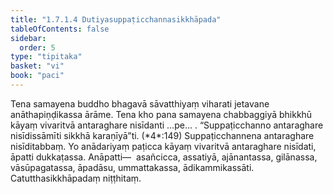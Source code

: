 ```yaml
---
title: "1.7.1.4 Dutiyasuppaṭicchannasikkhāpada"
tableOfContents: false
sidebar:
  order: 5
type: "tipitaka"
basket: "vi"
book: "paci"
---
```



<DynamicBreadcrumb />

<Division number="579" book="paci">

<Paragraph number="1700" book="paci">
Tena samayena buddho bhagavā sāvatthiyaṃ viharati jetavane anāthapiṇḍikassa ārāme. Tena kho pana samayena chabbaggiyā bhikkhū kāyaṃ vivaritvā antaraghare nisīdanti …pe… .
</Paragraph>

<Paragraph number="1701" book="paci">
<Emphasis>“Suppaṭicchanno antaraghare nisīdissāmīti sikkhā karaṇīyā”</Emphasis>ti. (*4*:<Emphasis>149</Emphasis>)
</Paragraph>

<Paragraph number="1702" book="paci">
Suppaṭicchannena antaraghare nisīditabbaṃ. Yo anādariyaṃ paṭicca kāyaṃ vivaritvā antaraghare nisīdati, āpatti dukkaṭassa.
</Paragraph>

<Paragraph number="1703" book="paci">
Anāpatti—  asañcicca, assatiyā, ajānantassa, gilānassa, vāsūpagatassa, āpadāsu, ummattakassa, ādikammikassāti.

</Paragraph>
</Division>

<Paragraph number="1704" type="center" book="paci">
Catutthasikkhāpadaṃ niṭṭhitaṃ.
</Paragraph>